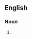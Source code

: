 {{also|bodice-rippers}}
==English==

===Noun===
{{head|en|noun form}}

# {{plural of|en|bodice ripper}}